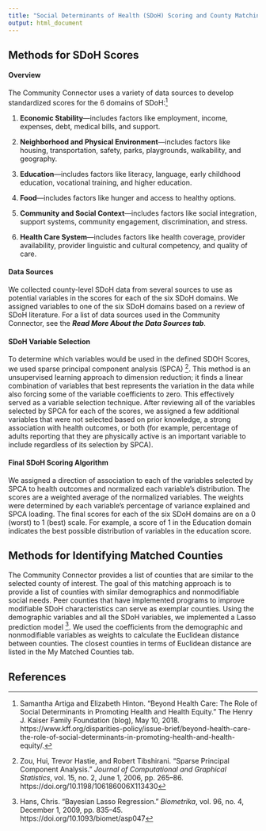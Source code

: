 ```yaml
---
title: "Social Determinants of Health (SDoH) Scoring and County Matching"
output: html_document
---
```


## Methods for SDoH Scores

#### Overview

The Community Connector uses a variety of data sources to develop standardized scores for the 6 domains of SDoH:[^1]

1. **Economic Stability**—includes factors like employment, income, expenses, debt, medical bills, and support.

2. **Neighborhood and Physical Environment**—includes factors like housing, transportation, safety, parks, playgrounds, walkability, and geography.

3. **Education**—includes factors like literacy, language, early childhood education, vocational training, and higher education.

4. **Food**—includes factors like hunger and access to healthy options.

5. **Community and Social Context**—includes factors like social integration, support systems, community engagement, discrimination, and stress.

6. **Health Care System**—includes factors like health coverage, provider availability, provider linguistic and cultural competency, and quality of care.


#### Data Sources

We collected county-level SDoH data from several sources to use as potential variables in the scores for each of the six SDoH domains. We assigned variables to one of the six SDoH domains based on a review of SDoH literature. For a list of data sources used in the Community Connector, see the **_Read More About the Data Sources tab_**.


#### SDoH Variable Selection

To determine which variables would be used in the defined SDOH Scores, we used sparse principal component analysis (SPCA) [^2]. This method is an unsupervised learning approach to dimension reduction; it finds a linear combination of variables that best represents the variation in the data while also forcing some of the variable coefficients to zero. This effectively served as a variable selection technique. After reviewing all of the variables selected by SPCA for each of the scores, we assigned a few additional variables that were not selected based on prior knowledge, a strong association with health outcomes, or both (for example, percentage of adults reporting that they are physically active is an important variable to include regardless of its selection by SPCA).  

#### Final SDoH Scoring Algorithm

We assigned a direction of association to each of the variables selected by SPCA to health outcomes and normalized each variable’s distribution. The scores are a weighted average of the normalized variables. The weights were determined by each variable’s percentage of variance explained and SPCA loading. The final scores for each of the six SDoH domains are on a 0 (worst) to 1 (best) scale. For example, a score of 1 in the Education domain indicates the best possible distribution of variables in the education score. 

## Methods for Identifying Matched Counties

The Community Connector provides a list of counties that are similar to the selected county of interest. The goal of this matching approach is to provide a list of counties with similar demographics and nonmodifiable social needs. Peer counties that have implemented programs to improve modifiable SDoH characteristics can serve as exemplar counties. Using the demographic variables and all the SDoH variables, we implemented a Lasso prediction model [^3]. We used the coefficients from the demographic and nonmodifiable variables as weights to calculate the Euclidean distance between counties. The closest counties in terms of Euclidean distance are listed in the My Matched Counties tab. 


## References

[^1]: Samantha Artiga and Elizabeth Hinton. "Beyond Health Care: The Role of Social Determinants in Promoting Health and Health Equity." The Henry J. Kaiser Family Foundation (blog), May 10, 2018. https://www.kff.org/disparities-policy/issue-brief/beyond-health-care-the-role-of-social-determinants-in-promoting-health-and-health-equity/.

[^2]: Zou, Hui, Trevor Hastie, and Robert Tibshirani. “Sparse Principal Component Analysis.” *Journal of Computational and Graphical Statistics*, vol. 15, no. 2, June 1, 2006, pp. 265–86. https://doi.org/10.1198/106186006X113430

[^3]: Hans, Chris. “Bayesian Lasso Regression.” *Biometrika*, vol. 96, no. 4, December 1, 2009, pp. 835–45. https://doi.org/10.1093/biomet/asp047

